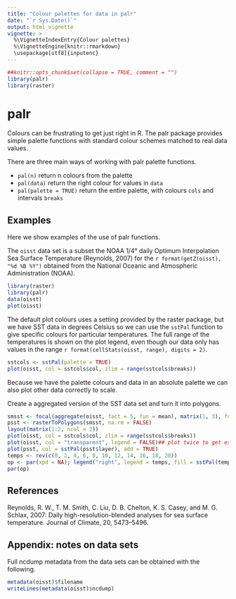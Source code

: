 ---
title: "Colour palettes for data in palr"
date: "`r Sys.Date()`"
output: html_vignette
vignette: >
  %\VignetteIndexEntry{Colour palettes}
  %\VignetteEngine{knitr::rmarkdown}
  \usepackage[utf8]{inputenc}
---

```{r, echo = FALSE, message = FALSE}
##knitr::opts_chunk$set(collapse = TRUE, comment = "")
library(palr)
library(raster)
```

# palr

Colours can be frustrating to get just right in R. The palr package provides simple palette functions with standard
colour schemes matched to real data values. 

There are three main ways of working with palr palette functions.  

* `pal(n)` return n colours from the palette
* `pal(data)` return the right colour for values in `data`
* `pal(palette = TRUE)` return the entire palette, with colours `cols` and intervals `breaks`

## Examples

Here we show examples of the use of palr functions. 

The `oisst` data set is a subset the NOAA 1/4° daily Optimum Interpolation Sea Surface Temperature (Reynolds, 2007) for the `r format(getZ(oisst), "%d %B %Y")` obtained from the National Oceanic and Atmospheric Administration (NOAA). 

```{r}
library(raster)
library(palr)
data(oisst)
plot(oisst)
```

The default plot colours uses a setting provided by the raster package, but we have SST data in degrees Celsius so we can use the `sstPal` function to give specific colours for particular temperatures. The full range of the temperatures is shown on the plot legend, even though our data only has values in the range `r format(cellStats(oisst, range), digits = 2)`. 

```{r}
sstcols <- sstPal(palette = TRUE)
plot(oisst, col = sstcols$col, zlim = range(sstcols$breaks))
```

Because we have the palette colours and data in an absolute palette we can also plot other data correctly to scale. 

Create a aggregated version of the SST data set and turn it into polygons. 

```{r}
smsst <- focal(aggregate(oisst, fact = 5, fun = mean), matrix(1, 3), fun = median, na.rm = FALSE)
psst <- rasterToPolygons(smsst, na.rm = FALSE)
layout(matrix(1:2, ncol = 2))
plot(oisst, col = sstcols$col, zlim = range(sstcols$breaks))
plot(oisst, col = "transparent", legend = FALSE)## plot twice to get exact alignment
plot(psst, col = sstPal(psst$layer), add = TRUE)
temps <- rev(c(0, 2, 4, 6, 8, 10, 12, 14, 16, 18, 20))
op <- par(xpd = NA); legend("right", legend = temps, fill = sstPal(temps), inset = -0.2, cex = 0.65)
par(op)
```

## References

Reynolds, R. W., T. M. Smith, C. Liu, D. B. Chelton, K. S. Casey, and M. G. Schlax, 2007: Daily high-resolution-blended analyses for sea surface temperature. Journal of Climate, 20, 5473–5496.

## Appendix: notes on data sets

Full ncdump metadata from the data sets can be obtained with the following. 

```{r}
metadata(oisst)$filename
writeLines(metadata(oisst)$ncdump)
```

